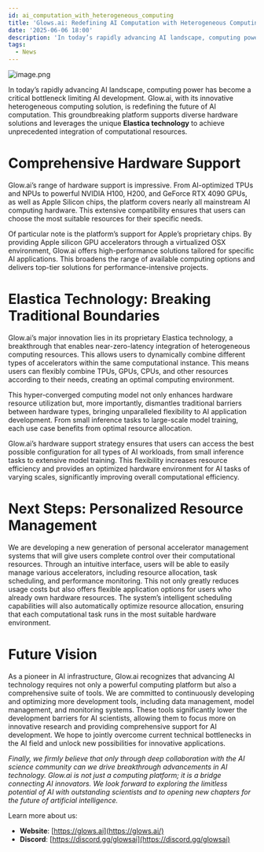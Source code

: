 ```yaml
---
id: ai_computation_with_heterogeneous_computing
title: 'Glows.ai: Redefining AI Computation with Heterogeneous Computing'
date: '2025-06-06 18:00'
description: 'In today’s rapidly advancing AI landscape, computing power has become a critical bottleneck limiting AI development.'
tags:
  - News
---
```


![image.png](./img/1_0I7MEEogKOdI52-GOe0bnQ.webp)

In today’s rapidly advancing AI landscape, computing power has become a critical bottleneck limiting AI development. Glow.ai, with its innovative heterogeneous computing solution, is redefining the future of AI computation. This groundbreaking platform supports diverse hardware solutions and leverages the unique **Elastica technology** to achieve unprecedented integration of computational resources.

# **Comprehensive Hardware Support**

Glow.ai’s range of hardware support is impressive. From AI-optimized TPUs and NPUs to powerful NVIDIA H100, H200, and GeForce RTX 4090 GPUs, as well as Apple Silicon chips, the platform covers nearly all mainstream AI computing hardware. This extensive compatibility ensures that users can choose the most suitable resources for their specific needs.

Of particular note is the platform’s support for Apple’s proprietary chips. By providing Apple silicon GPU accelerators through a virtualized OSX environment, Glow.ai offers high-performance solutions tailored for specific AI applications. This broadens the range of available computing options and delivers top-tier solutions for performance-intensive projects.

# **Elastica Technology: Breaking Traditional Boundaries**

Glow.ai’s major innovation lies in its proprietary Elastica technology, a breakthrough that enables near-zero-latency integration of heterogeneous computing resources. This allows users to dynamically combine different types of accelerators within the same computational instance. This means users can flexibly combine TPUs, GPUs, CPUs, and other resources according to their needs, creating an optimal computing environment.

This hyper-converged computing model not only enhances hardware resource utilization but, more importantly, dismantles traditional barriers between hardware types, bringing unparalleled flexibility to AI application development. From small inference tasks to large-scale model training, each use case benefits from optimal resource allocation.

Glow.ai’s hardware support strategy ensures that users can access the best possible configuration for all types of AI workloads, from small inference tasks to extensive model training. This flexibility increases resource efficiency and provides an optimized hardware environment for AI tasks of varying scales, significantly improving overall computational efficiency.

# **Next Steps: Personalized Resource Management**

We are developing a new generation of personal accelerator management systems that will give users complete control over their computational resources. Through an intuitive interface, users will be able to easily manage various accelerators, including resource allocation, task scheduling, and performance monitoring. This not only greatly reduces usage costs but also offers flexible application options for users who already own hardware resources. The system’s intelligent scheduling capabilities will also automatically optimize resource allocation, ensuring that each computational task runs in the most suitable hardware environment.

# **Future Vision**

As a pioneer in AI infrastructure, Glow.ai recognizes that advancing AI technology requires not only a powerful computing platform but also a comprehensive suite of tools. We are committed to continuously developing and optimizing more development tools, including data management, model management, and monitoring systems. These tools significantly lower the development barriers for AI scientists, allowing them to focus more on innovative research and providing comprehensive support for AI development. We hope to jointly overcome current technical bottlenecks in the AI field and unlock new possibilities for innovative applications.

_Finally, we firmly believe that only through deep collaboration with the AI science community can we drive breakthrough advancements in AI technology. Glow.ai is not just a computing platform; it is a bridge connecting AI innovators. We look forward to exploring the limitless potential of AI with outstanding scientists and to opening new chapters for the future of artificial intelligence._

Learn more about us:

- **Website**: [https://glows.ai](https://glows.ai/)
- **Discord**: [https://discord.gg/glowsai](https://discord.gg/glowsai)

